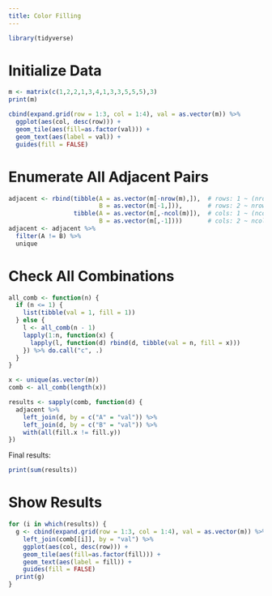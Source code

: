 ```yaml
---
title: Color Filling
---
```


```r
library(tidyverse)
```

# Initialize Data

```r
m <- matrix(c(1,2,2,1,3,4,1,3,3,5,5,5),3)
print(m)
```

```r
cbind(expand.grid(row = 1:3, col = 1:4), val = as.vector(m)) %>%
  ggplot(aes(col, desc(row))) +
  geom_tile(aes(fill=as.factor(val))) +
  geom_text(aes(label = val)) +
  guides(fill = FALSE)
```

# Enumerate All Adjacent Pairs

```r
adjacent <- rbind(tibble(A = as.vector(m[-nrow(m),]),  # rows: 1 ~ (nrow-1)
                         B = as.vector(m[-1,])),       # rows: 2 ~ nrow
                  tibble(A = as.vector(m[,-ncol(m)]),  # cols: 1 ~ (ncol-1)
                         B = as.vector(m[,-1])))       # cols: 2 ~ ncol
adjacent <- adjacent %>%
  filter(A != B) %>%
  unique
```

# Check All Combinations

```r
all_comb <- function(n) {
  if (n <= 1) {
    list(tibble(val = 1, fill = 1))
  } else {
    l <- all_comb(n - 1)
    lapply(1:n, function(x) {
      lapply(l, function(d) rbind(d, tibble(val = n, fill = x)))
    }) %>% do.call("c", .)
  }
}

x <- unique(as.vector(m))
comb <- all_comb(length(x))
```

```r
results <- sapply(comb, function(d) {
  adjacent %>%
    left_join(d, by = c("A" = "val")) %>%
    left_join(d, by = c("B" = "val")) %>%
    with(all(fill.x != fill.y))
})
```

Final results:

```r
print(sum(results))
```

# Show Results

```r
for (i in which(results)) {
  g <- cbind(expand.grid(row = 1:3, col = 1:4), val = as.vector(m)) %>%
    left_join(comb[[i]], by = "val") %>%
    ggplot(aes(col, desc(row))) +
    geom_tile(aes(fill=as.factor(fill))) +
    geom_text(aes(label = fill)) +
    guides(fill = FALSE)
  print(g)
}
```